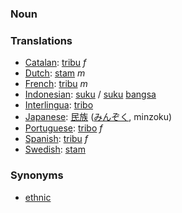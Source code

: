 === Noun ===

=== Translations ===
*[[Catalan]]: [[tribu]] ''f''
*[[Dutch]]: [[stam]] ''m''
*[[French]]: [[tribu]] ''m''
*[[Indonesian]]: [[suku]] / [[suku]] [[bangsa]]
*[[Interlingua]]: [[tribo]]
*[[Japanese]]: [[民族]] ([[みんぞく]], minzoku)
*[[Portuguese]]: [[tribo]] ''f''
*[[Spanish]]: [[tribu]] ''f''
*[[Swedish]]: [[stam]]

=== Synonyms ===
*[[ethnic]]